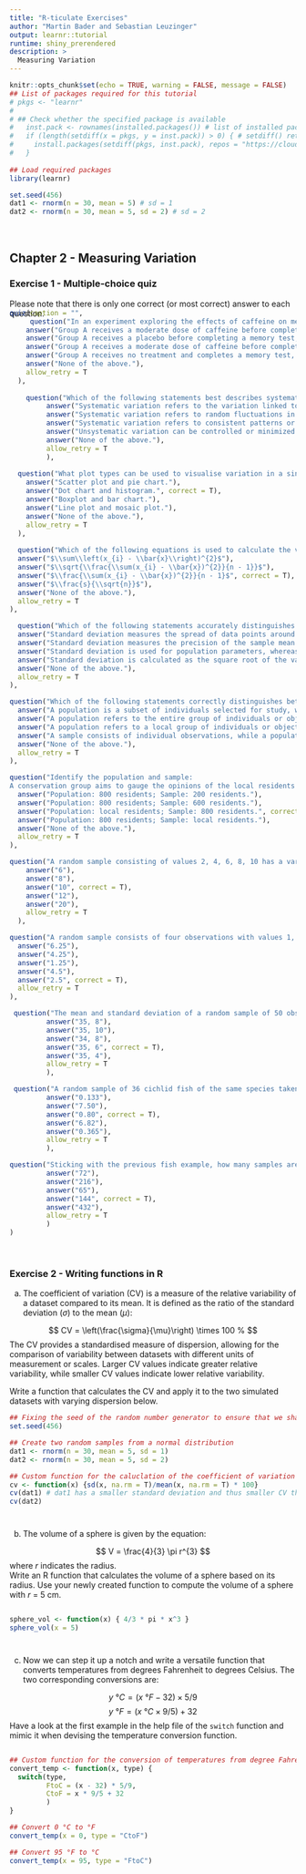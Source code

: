 ```yaml
---
title: "R-ticulate Exercises"
author: "Martin Bader and Sebastian Leuzinger"
output: learnr::tutorial
runtime: shiny_prerendered
description: >
  Measuring Variation
---
```


```r
knitr::opts_chunk$set(echo = TRUE, warning = FALSE, message = FALSE)
## List of packages required for this tutorial
# pkgs <- "learnr"
# 
# ## Check whether the specified package is available
#   inst.pack <- rownames(installed.packages()) # list of installed packages
#   if (length(setdiff(x = pkgs, y = inst.pack)) > 0) { # setdiff() returns the elements of x that don't occur in y
#     install.packages(setdiff(pkgs, inst.pack), repos = "https://cloud.r-project.org", dependencies = T)  
#   }
  
## Load required packages
library(learnr)

set.seed(456)
dat1 <- rnorm(n = 30, mean = 5) # sd = 1
dat2 <- rnorm(n = 30, mean = 5, sd = 2) # sd = 2
```
<br>

## Chapter 2 - Measuring Variation

### Exercise 1 - Multiple-choice quiz

Please note that there is only one correct (or most correct) answer to each question.

<p style="margin-top:-30px;">
</p>
```r
quiz(caption = "",
     question("In an experiment exploring the effects of caffeine on memory retention, you are tasked with designing a control group. Which of the following experimental designs provides an appropriate control group?",
    answer("Group A receives a moderate dose of caffeine before completing a memory test, while Group B receives no caffeine and completes the same memory test."),
    answer("Group A receives a placebo before completing a memory test, while Group B receives a high dose of caffeine and completes the same memory test.", correct = T),
    answer("Group A receives a moderate dose of caffeine before completing a memory test, while Group B receives a moderate dose of caffeine and completes a different memory test."),
    answer("Group A receives no treatment and completes a memory test, while Group B receives a moderate dose of caffeine and completes the same memory test."),
    answer("None of the above."),
    allow_retry = T
  ),
  
    question("Which of the following statements best describes systematic and unsystematic variation in statistical analysis?", 
         answer("Systematic variation refers to the variation linked to a reference system, whereas unsystematic describes variation outside the reference system."),
         answer("Systematic variation refers to random fluctuations in data, while unsystematic variation refers to consistent patterns or trends."),
         answer("Systematic variation refers to consistent patterns or trends in data, while unsystematic variation refers to random fluctuations.", correct = T),
         answer("Unsystematic variation can be controlled or minimized through proper experimental design, while systematic variation cannot be controlled."),
         answer("None of the above."),
         allow_retry = T
         ),
  
  question("What plot types can be used to visualise variation in a single variable?",
    answer("Scatter plot and pie chart."),
    answer("Dot chart and histogram.", correct = T),
    answer("Boxplot and bar chart."),
    answer("Line plot and mosaic plot."),
    answer("None of the above."),
    allow_retry = T
  ),
  
  question("Which of the following equations is used to calculate the variance?",
  answer("$\\sum\\left(x_{i} - \\bar{x}\\right)^{2}$"),
  answer("$\\sqrt{\\frac{\\sum(x_{i} - \\bar{x})^{2}}{n - 1}}$"),
  answer("$\\frac{\\sum(x_{i} - \\bar{x})^{2}}{n - 1}$", correct = T),
  answer("$\\frac{s}{\\sqrt{n}}$"),
  answer("None of the above."),
  allow_retry = T
),

  question("Which of the following statements accurately distinguishes between standard deviation (SD) and standard error (SE)?",
  answer("Standard deviation measures the spread of data points around the mean, while standard error measures the precision of the sample mean estimate.", correct = T),
  answer("Standard deviation measures the precision of the sample mean estimate, while standard error measures the spread of data points around the mean."),
  answer("Standard deviation is used for population parameters, whereas the standard error is used for sample statistics."),
  answer("Standard deviation is calculated as the square root of the variance, while standard error is calculated as the mean of the sample standard deviations."),
  answer("None of the above."),
  allow_retry = T
),

question("Which of the following statements correctly distinguishes between a sample and the population?",
  answer("A population is a subset of individuals selected for study, while a sample consists of all individuals in the dataset."),
  answer("A population refers to the entire group of individuals or objects of interest, while a sample is a subset of that population selected for study.", correct = T),
  answer("A population refers to a local group of individuals or objects of interest, while a sample comprises observations from many distinct populations."),
  answer("A sample consists of individual observations, while a population is the entire dataset collected for a study."),
  answer("None of the above."),
  allow_retry = T
),

question("Identify the population and sample:
A conservation group aims to gauge the opinions of the local residents on the establishment of wind turbines in a coastal area. The group conducts a survey among 800 residents living near the proposed wind farm site. Of these, 200 residents express support for the construction of the wind turbines, while 600 residents oppose it. The group concludes that local residents generally dislike the idea of the installation of wind turbines in the coastal region.",
  answer("Population: 800 residents; Sample: 200 residents."),
  answer("Population: 800 residents; Sample: 600 residents."),
  answer("Population: local residents; Sample: 800 residents.", correct = T),
  answer("Population: 800 residents; Sample: local residents."),
  answer("None of the above."),
  allow_retry = T
),

question("A random sample consisting of values 2, 4, 6, 8, 10 has a variance of",
    answer("6"),
    answer("8"),
    answer("10", correct = T),
    answer("12"),
    answer("20"),
    allow_retry = T
  ),

question("A random sample consists of four observations with values 1, 4, 5, 7. The sample standard deviation is",
  answer("6.25"),
  answer("4.25"),
  answer("1.25"),
  answer("4.5"),
  answer("2.5", correct = T),
  allow_retry = T
),

 question("The mean and standard deviation of a random sample of 50 observations are 33 and 6, respectively. If 2 is added to each observation, then the new mean and standard deviation will be",
         answer("35, 8"),
         answer("35, 10"),
         answer("34, 8"),
         answer("35, 6", correct = T),
         answer("35, 4"),
         allow_retry = T
         ),

 question("A random sample of 36 cichlid fish of the same species taken from Lake Victoria in Africa, yielded a mean length of 32 cm and a standard deviation of 4.8 cm. Calculate the standard error of the sample mean.",
         answer("0.133"),
         answer("7.50"),
         answer("0.80", correct = T),
         answer("6.82"),
         answer("0.365"),
         allow_retry = T
         ),

question("Sticking with the previous fish example, how many samples are required to halve the standard error (assuming a constant standard deviation)?",
         answer("72"),
         answer("216"),
         answer("65"),
         answer("144", correct = T),
         answer("432"),
         allow_retry = T
         )
)
```
<br>

### Exercise 2 - Writing functions in R

a. The coefficient of variation (CV) is a measure of the relative variability of a dataset compared to its mean. It is 
defined as the ratio of the standard deviation ($\sigma$) to the mean ($\mu$): 

$$
CV = \left(\frac{\sigma}{\mu}\right) \times 100 %
$$
The CV provides a standardised measure of dispersion, allowing for the comparison of variability between datasets with different units of measurement or scales. Larger CV values indicate greater relative variability, while smaller CV values indicate lower relative variability.

Write a function that calculates the CV and apply it to the two simulated datasets with varying dispersion below.

```r
## Fixing the seed of the random number generator to ensure that we share the same two sets of random values
set.seed(456)

## Create two random samples from a normal distribution
dat1 <- rnorm(n = 30, mean = 5, sd = 1)
dat2 <- rnorm(n = 30, mean = 5, sd = 2)
```

```r
## Custom function for the caluclation of the coefficient of variation
cv <- function(x) {sd(x, na.rm = T)/mean(x, na.rm = T) * 100}
cv(dat1) # dat1 has a smaller standard deviation and thus smaller CV than dat2
cv(dat2) 
```

<p style="margin-top:40px;">
b. The volume of a sphere is given by the equation:


$$ V = \frac{4}{3} \pi r^{3} $$
where $r$ indicates the radius. 
<br>
Write an R function that calculates the volume of a sphere based on its radius. Use your newly created function to compute the volume of a sphere with _r_ = 5 cm.
</p>

```r
```

```r
sphere_vol <- function(x) { 4/3 * pi * x^3 }
sphere_vol(x = 5)
```

<p style="margin-top:40px;">
</p>

c. Now we can step it up a notch and write a versatile function that converts temperatures from degrees Fahrenheit to degrees Celsius. The two corresponding conversions are:

$$y~°C = (x~°F - 32) \times 5/9$$
$$y~°F = (x~ °C \times 9/5) + 32$$
Have a look at the first example in the help file of the `switch` function and mimic it when devising the temperature conversion function.
```r
```

```r
## Custom function for the conversion of temperatures from degree Fahrenheit to Celsius and vice versa
convert_temp <- function(x, type) { 
  switch(type, 
         FtoC = (x - 32) * 5/9,
         CtoF = x * 9/5 + 32
         )
}

## Convert 0 °C to °F
convert_temp(x = 0, type = "CtoF")

## Convert 95 °F to °C
convert_temp(x = 95, type = "FtoC")
```
